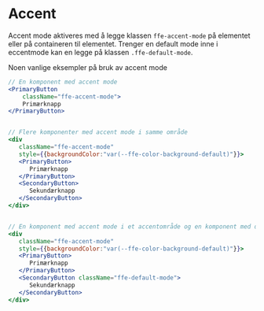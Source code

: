 
<Meta title="Design/Farger/Accent" />

# Accent

Accent mode aktiveres med å legge klassen `ffe-accent-mode` på elementet eller på
containeren til elementet. Trenger en default mode inne i eccentmode kan en legge på klassen `.ffe-default-mode`.

Noen vanlige eksempler på bruk av accent mode

```jsx
// En komponent med accent mode
<PrimaryButton
    className="ffe-accent-mode">
    Primærknapp
</PrimaryButton>


// Flere komponenter med accent mode i samme område
<div
   className="ffe-accent-mode"
   style={{backgroundColor:"var(--ffe-color-background-default)"}}>
   <PrimaryButton>
      Primærknapp
   </PrimaryButton>
   <SecondaryButton>
      Sekundærknapp
   </SecondaryButton>
</div>


// En komponent med accent mode i et accentområde og en komponent med default mode
<div
   className="ffe-accent-mode"
   style={{backgroundColor:"var(--ffe-color-background-default)"}}>
   <PrimaryButton>
      Primærknapp
   </PrimaryButton>
   <SecondaryButton className="ffe-default-mode">
      Sekundærknapp
   </SecondaryButton>
</div>
```
